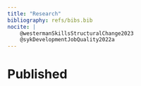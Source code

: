 ```yaml
---
title: "Research"
bibliography: refs/bibs.bib
nocite: |
    @westermanSkillsStructuralChange2023
    @sykDevelopmentJobQuality2022a
---
```


# Published

::: {#refs}
:::